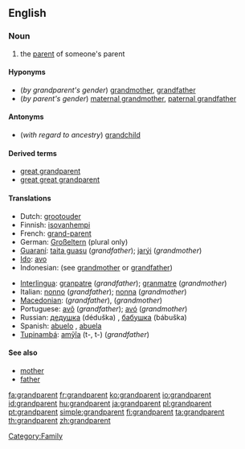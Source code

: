 ==English==
{{wikipedia}}

===Noun===
{{en-noun|s}}

# the [[parent]] of someone's parent

====Hyponyms====
* (''by grandparent's gender'') [[grandmother]], [[grandfather]]
* (''by parent's gender'') [[maternal grandmother]], [[paternal grandfather]]

====Antonyms====
* (''with regard to ancestry'') [[grandchild]]

====Derived terms====
* [[great grandparent]]
* [[great great grandparent]]

====Translations====
{{trans-top|parent of one's parent}}
* Dutch: [[grootouder]] {{m}}
* Finnish: [[isovanhempi]]
* French: [[grand-parent]] {{m}}
* German: [[Großeltern]] (plural only)
* [[Guaraní]]: [[taita guasu]] (''grandfather''); [[jarýi]] (''grandmother'')
* [[Ido]]: [[avo]]
* Indonesian: (see [[grandmother]] or [[grandfather]])
{{trans-mid}}
* [[Interlingua]]: [[granpatre]] (''grandfather''); [[granmatre]]  (''grandmother'')
* Italian: [[nonno]] (''grandfather''); [[nonna]] (''grandmother'')
* [[Macedonian]]: {{t|mk|дедо|m|tr=dédo|sc=Cyrl}} (''grandfather''),  {{t|mk|баба|f|tr=bába|sc=Cyrl}} (''grandmother'')
* Portuguese: [[avô]] {{m}} (''grandfather''); [[avó]] {{f}} (''grandmother'')
* Russian: [[дедушка]] (déduška) {{m}}, [[бабушка]] (bábuška) {{f}}
* Spanish: [[abuelo]] {{m}}, [[abuela]] {{f}}
* [[Tupinambá]]: [[amỹîa]] (t-, t-) (''grandfather'')
{{trans-bottom}}

====See also====
* [[mother]]
* [[father]]

[[Category:Family]]

[[fa:grandparent]]
[[fr:grandparent]]
[[ko:grandparent]]
[[io:grandparent]]
[[id:grandparent]]
[[hu:grandparent]]
[[ja:grandparent]]
[[pl:grandparent]]
[[pt:grandparent]]
[[simple:grandparent]]
[[fi:grandparent]]
[[ta:grandparent]]
[[th:grandparent]]
[[zh:grandparent]]